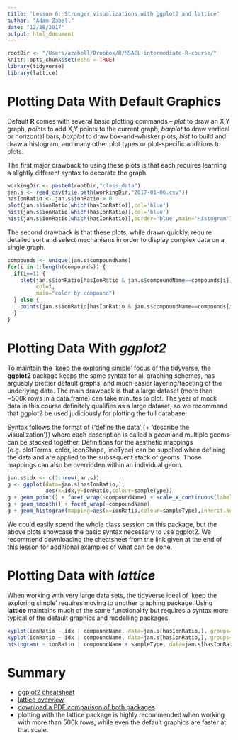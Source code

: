 ```yaml
---
title: 'Lesson 6: Stronger visualizations with ggplot2 and lattice'
author: "Adam Zabell"
date: "12/28/2017"
output: html_document
---
```


```r
rootDir <- "/Users/azabell/Dropbox/R/MSACL-intermediate-R-course/"
knitr::opts_chunk$set(echo = TRUE)
library(tidyverse)
library(lattice)
```

# Plotting Data With Default Graphics
Default **R** comes with several basic plotting commands -- *plot* to draw an X,Y graph, *points* to add X,Y points to the current graph, *barplot* to draw vertical or horizontal bars, *boxplot* to draw box-and-whisker plots, *hist* to build and draw a histogram, and many other plot types or plot-specific additions to plots.

The first major drawback to using these plots is that each requires learning a slightly different syntax to decorate the graph. 
```r
workingDir <- paste0(rootDir,"class_data")
jan.s <- read_csv(file.path(workingDir,"2017-01-06.csv"))
hasIonRatio <- jan.s$ionRatio > 0
plot(jan.s$ionRatio[which(hasIonRatio)],col='blue')
hist(jan.s$ionRatio[which(hasIonRatio)],col='blue')
hist(jan.s$ionRatio[which(hasIonRatio)],border='blue',main='Histogram')
```

The second drawback is that these plots, while drawn quickly, require detailed sort and select mechanisms in order to display complex data on a single graph.
```r
compounds <- unique(jan.s$compoundName)
for(i in 1:length(compounds)) {
  if(i==1) {
    plot(jan.s$ionRatio[hasIonRatio & jan.s$compoundName==compounds[i]],
         col=i,
         main="color by compound")
  } else {
    points(jan.s$ionRatio[hasIonRatio & jan.s$compoundName==compounds[i]],col=i)
  }
}
```

# Plotting Data With *ggplot2*
To maintain the 'keep the exploring simple' focus of the tidyverse, the **ggplot2** package keeps the same syntax for all graphing schemes, has arguably prettier default graphs, and much easier layering/faceting of the underlying data. The main drawback is that a large dataset (more than ~500k rows in a data.frame) can take minutes to plot. The year of mock data in this course definitely qualifies as a large dataset, so we recommend that ggplot2 be used judiciously for plotting the full database.

Syntax follows the format of {'define the data' {+ 'describe the visualization'}} where each description is called a *geom* and multiple geoms can be stacked together. Definitions for the aesthetic mappings (e.g. plotTerms, color, iconShape, lineType) can be supplied when defining the data and are applied to the subsequent stack of geoms. Those mappings can also be overridden within an individual geom.
```r
jan.s$idx <- c(1:nrow(jan.s))
g <- ggplot(data=jan.s[hasIonRatio,],
            aes(x=idx,y=ionRatio,colour=sampleType))
g + geom_point() + facet_wrap(~compoundName) + scale_x_continuous(labels=NULL)
g + geom_smooth() + facet_wrap(~compoundName)
g + geom_histogram(mapping=aes(x=ionRatio,colour=sampleType),inherit.aes=FALSE) + facet_wrap(~compoundName)
```

We could easily spend the whole class session on this package, but the above plots showcase the basic syntax necessary to use ggplot2. We recommend downloading the cheatsheet from the link given at the end of this lesson for additional examples of what can be done.

# Plotting Data with *lattice*
When working with very large data sets, the tidyverse ideal of 'keep the exploring simple' requires moving to another graphing package. Using **lattice** maintains much of the same functionality but requires a syntax more typical of the default graphics and modelling packages.
```r
xyplot(ionRatio ~ idx | compoundName, data=jan.s[hasIonRatio,], groups=sampleType, auto.key=TRUE)
xyplot(ionRatio ~ idx | compoundName, data=jan.s[hasIonRatio,], groups=sampleType, auto.key=TRUE, type=c("l","spline"))
histogram( ~ ionRatio | compoundName + sampleType, data=jan.s[hasIonRatio,])
```


# Summary
* [ggplot2 cheatsheat](https://www.rstudio.com/wp-content/uploads/2015/03/ggplot2-cheatsheet.pdf)
* [lattice overview](https://www.statmethods.net/advgraphs/trellis.html)
* [download a PDF comparison of both packages](http://www.londonr.org/download/?id=69)
* plotting with the lattice package is highly recommended when working with more than 500k rows, while even the default graphics are faster at that scale.

